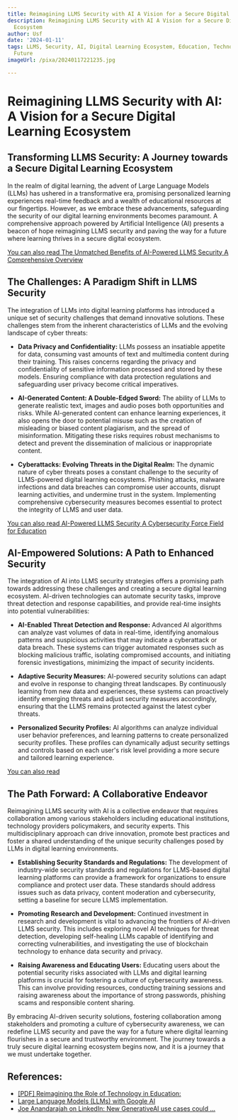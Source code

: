 ```yaml
---
title: Reimagining LLMS Security with AI A Vision for a Secure Digital Learning Ecosystem
description: Reimagining LLMS Security with AI A Vision for a Secure Digital Learning
  Ecosystem
author: Usf
date: '2024-01-11'
tags: LLMS, Security, AI, Digital Learning Ecosystem, Education, Technology, Innovation,
  Future
imageUrl: /pixa/20240117221235.jpg

---
```

#  **Reimagining  LLMS Security with AI: A Vision for a Secure Digital Learning Ecosystem**

## Transforming  LLMS Security:  A Journey towards a  Secure Digital Learning Ecosystem
In the realm  of digital learning, the advent of Large Language Models (LLMs) has ushered in a transformative era,  promising personalized learning experiences real-time feedback  and a wealth  of educational resources  at our  fingertips.  However,  as we  embrace these advancements, safeguarding the security of our  digital learning environments becomes  paramount. A comprehensive approach powered by Artificial Intelligence (AI) presents a beacon of hope reimagining LLMS security and paving the way for a future where learning thrives in a secure digital ecosystem.

[You can also read The  Unmatched Benefits of AI-Powered  LLMS Security A Comprehensive Overview](The%20Unmatched%20Benefits%20of%20AI-Powered%20LLMS%20Security%20A%20Comprehensive%20Overview)


## The Challenges: A  Paradigm Shift in LLMS Security
The integration of LLMs into digital learning platforms has introduced a unique set of security challenges that demand innovative solutions. These challenges stem from the inherent characteristics of LLMs and the evolving  landscape of cyber threats:

- **Data Privacy and Confidentiality:** LLMs possess an insatiable  appetite for data, consuming  vast amounts of text and multimedia content during their training. This raises concerns regarding  the privacy and confidentiality  of sensitive information processed and  stored by these models. Ensuring compliance with data protection regulations and safeguarding user privacy become critical imperatives.

- **AI-Generated Content: A Double-Edged Sword:** The ability of LLMs to generate realistic text, images and audio poses  both opportunities and risks. While AI-generated content can enhance learning experiences, it also opens the  door to potential misuse such as the creation of misleading or biased content plagiarism, and  the spread of misinformation. Mitigating these risks  requires  robust mechanisms to detect and prevent the dissemination of malicious  or inappropriate content.

-  **Cyberattacks: Evolving Threats in the Digital Realm:** The dynamic  nature of cyber threats poses a constant challenge to the  security of LLMS-powered digital learning ecosystems. Phishing  attacks, malware infections and data breaches can compromise user accounts, disrupt learning activities, and undermine trust in the system. Implementing comprehensive cybersecurity measures becomes essential to  protect the integrity of LLMS and user data.

[You can also read AI-Powered LLMS  Security A Cybersecurity Force Field for Education](AI-Powered%20LLMS%20Security%20A%20Cybersecurity%20Force%20Field%20for%20Education)


## AI-Empowered Solutions: A Path to Enhanced Security
The  integration  of AI into  LLMS  security strategies offers a promising path towards addressing these challenges and creating a secure digital learning ecosystem. AI-driven technologies can automate  security tasks, improve  threat  detection and response capabilities, and provide real-time insights into potential vulnerabilities:

- **AI-Enabled Threat Detection and Response:** Advanced AI algorithms can analyze vast volumes  of  data in real-time, identifying anomalous  patterns and suspicious activities  that may indicate a cyberattack or data breach. These  systems  can trigger automated responses such as blocking malicious traffic, isolating compromised accounts, and initiating forensic  investigations, minimizing the impact of security incidents.

- **Adaptive Security Measures:** AI-powered security solutions can adapt and evolve in response to changing threat landscapes. By continuously learning from new data  and experiences, these systems can proactively identify emerging threats and adjust security measures accordingly, ensuring that the LLMS remains protected against the latest cyber threats.

- **Personalized Security Profiles:** AI  algorithms can analyze individual user behavior preferences, and learning patterns to create personalized  security profiles. These profiles can dynamically adjust security  settings and controls based on each  user's risk level providing a more secure and tailored learning experience.

[You can also read ]()


## The Path Forward: A Collaborative Endeavor
Reimagining LLMS security with AI is a collective endeavor that requires collaboration among various stakeholders  including educational institutions, technology providers policymakers, and security experts.  This multidisciplinary approach can drive innovation, promote  best practices and foster a shared understanding of the unique security  challenges posed by LLMs in digital learning environments.

- **Establishing Security Standards and Regulations:** The development of industry-wide  security standards and  regulations for  LLMS-based digital learning platforms can provide a framework for organizations to ensure compliance  and protect user data. These standards should address issues such as data privacy, content moderation  and cybersecurity,  setting a baseline for secure LLMS  implementation.

- **Promoting Research and Development:** Continued investment in research and development is  vital to advancing the frontiers of AI-driven LLMS  security. This includes exploring novel AI techniques for threat detection, developing self-healing LLMs capable of identifying and  correcting vulnerabilities, and investigating the use of blockchain technology to  enhance data security and privacy.

- **Raising Awareness and Educating Users:** Educating users about the potential security risks associated with LLMs and digital learning  platforms is crucial  for fostering a culture of  cybersecurity awareness. This can involve providing resources, conducting training sessions and raising awareness about the importance of strong passwords,  phishing scams and responsible  content  sharing.

By embracing AI-driven security solutions, fostering collaboration among  stakeholders and promoting a culture of cybersecurity awareness, we can redefine LLMS  security and pave the way for a future where digital learning flourishes in a secure and trustworthy  environment. The journey towards a truly secure digital learning  ecosystem begins now, and it is a journey that we must undertake together.

## References:
- [[PDF] Reimagining the Role of Technology in Education:](https://tech.ed.gov/files/2017/01/NETP17.pdf)
- [Large Language Models (LLMs) with Google AI](https://cloud.google.com/ai/llms)
- [Joe Anandarajah on LinkedIn: New GenerativeAI use cases could ...](https://www.linkedin.com/posts/joe-anandarajah-16114_new-generativeai-use-cases-could-add-26-activity-7076911302719254528-kvs-)
